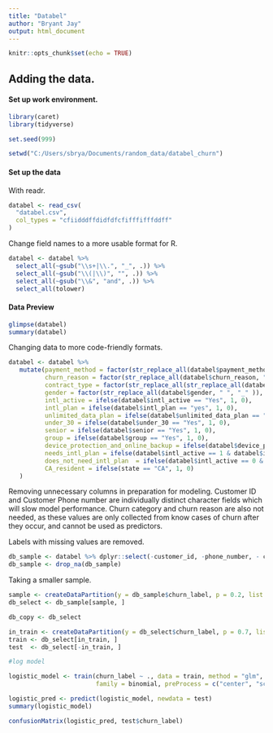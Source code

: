 ---
title: "Databel"
author: "Bryant Jay"
output: html_document
---

```{r setup, include=FALSE}
knitr::opts_chunk$set(echo = TRUE)
```

## Adding the data.

#### Set up work environment.

```{r prep, warning = FALSE, message=FALSE}
library(caret)
library(tidyverse)

set.seed(999)

setwd("C:/Users/sbrya/Documents/random_data/databel_churn")
```

#### Set up the data
With readr.

```{r readr}
databel <- read_csv(
  "databel.csv",
  col_types = "cfiidddffdidfdfcfifffifffddff"
)
```

Change field names to a more usable format for R.

``` {r names}
databel <- databel %>%  
  select_all(~gsub("\\s+|\\.", "_", .)) %>%
  select_all(~gsub("\\(|\\)", "", .)) %>%
  select_all(~gsub("\\&", "and", .)) %>%
  select_all(tolower)
```

#### Data Preview

```{r data_preview}
glimpse(databel)
summary(databel)
```

Changing data to more code-friendly formats.

```{r data_readability}
databel <- databel %>%
   mutate(payment_method = factor(str_replace_all(databel$payment_method, " ", "_" )),
          churn_reason = factor(str_replace_all(databel$churn_reason, " ", "_" )),
          contract_type = factor(str_replace_all(str_replace_all(databel$contract_type, " ", "_" ), "-", "_" )),
          gender = factor(str_replace_all(databel$gender, " ", "_" )),
          intl_active = ifelse(databel$intl_active == "Yes", 1, 0),
          intl_plan = ifelse(databel$intl_plan == "yes", 1, 0),
          unlimited_data_plan = ifelse(databel$unlimited_data_plan == "Yes", 1, 0),
          under_30 = ifelse(databel$under_30 == "Yes", 1, 0),
          senior = ifelse(databel$senior == "Yes", 1, 0),
          group = ifelse(databel$group == "Yes", 1, 0),
          device_protection_and_online_backup = ifelse(databel$device_protection_and_online_backup == "Yes", 1, 0),
          needs_intl_plan = ifelse(databel$intl_active == 1 & databel$intl_plan == 0, 1, 0),
          does_not_need_intl_plan  = ifelse(databel$intl_active == 0 & databel$intl_plan == 1, 1, 0),
          CA_resident = ifelse(state == "CA", 1, 0)
   )
```



Removing unnecessary columns in preparation for modeling. Customer ID and Customer Phone number are individually distinct character fields which will slow model performance. Churn category and churn reason are also not needed, as these values are only collected from know cases of churn after they occur, and cannot be used as predictors.

Labels with missing values are removed.

```{r}
db_sample <- databel %>% dplyr::select(-customer_id, -phone_number, - churn_category, -churn_reason)
db_sample <- drop_na(db_sample)
```
Taking a smaller sample.

```{r sampling}
sample <- createDataPartition(y = db_sample$churn_label, p = 0.2, list = FALSE)
db_select <- db_sample[sample, ]

db_copy <- db_select
```

```{r}
in_train <- createDataPartition(y = db_select$churn_label, p = 0.7, list = FALSE)
train <- db_select[in_train, ]
test  <- db_select[-in_train, ]
```

```{r}
#log model

logistic_model <- train(churn_label ~ ., data = train, method = "glm",
                        family = binomial, preProcess = c("center", "scale", "nzv"))

logistic_pred <- predict(logistic_model, newdata = test)
summary(logistic_model)

confusionMatrix(logistic_pred, test$churn_label)
```